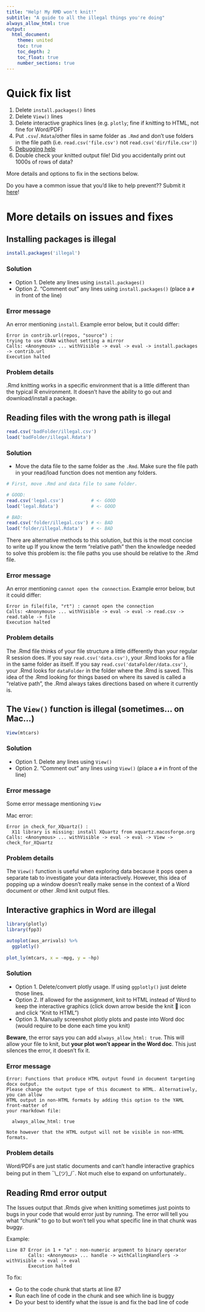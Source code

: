 ```yaml
---
title: "Help! My RMD won't knit!"
subtitle: "A guide to all the illegal things you're doing"
always_allow_html: true
output: 
  html_document:
    theme: united
    toc: true
    toc_depth: 2
    toc_float: true
    number_sections: true
---
```


# Quick fix list

1. Delete `install.packages()` lines
2. Delete `View()` lines
3. Delete interactive graphics lines (e.g. `plotly`; fine if knitting to HTML, not fine for Word/PDF)
4. Put `.csv`/`.Rdata`/other files in same folder as `.Rmd` and don't use folders in the file path (i.e. `read.csv('file.csv')` not `read.csv('dir/file.csv')`)
5. [Debugging help](#debugging)
6. Double check your knitted output file! Did you accidentally print out 1000s of rows of data?

More details and options to fix in the sections below.

Do you have a common issue that you'd like to help prevent?? Submit it [here](https://github.com/AdamSpannbauer/UTKnittingFixes/issues/new)!

# More details on issues and fixes

## Installing packages is illegal

```r
install.packages('illegal')
```

### Solution

* Option 1. Delete any lines using `install.packages()`
* Option 2. "Comment out" any lines using `install.packages()` (place a `#` in front of the line)

### Error message

An error mentioning `install`.  Example error below, but it could differ:

```
Error in contrib.url(repos, "source") : 
trying to use CRAN without setting a mirror
Calls: <Anonymous> ... withVisible -> eval -> eval -> install.packages -> contrib.url
Execution halted
```

### Problem details

.Rmd knitting works in a specific environment that is a little different than the typical R environment.  It doesn't have the ability to go out and download/install a package.

## Reading files with the wrong path is illegal

```r
read.csv('badFolder/illegal.csv')
load('badFolder/illegal.Rdata')
```

### Solution

* Move the data file to the same folder as the `.Rmd`.  Make sure the file path in your read/load function does not mention any folders.

```r
# First, move .Rmd and data file to same folder.

# GOOD:
read.csv('legal.csv')          # <- GOOD
load('legal.Rdata')            # <- GOOD

# BAD:
read.csv('folder/illegal.csv') # <- BAD
load('folder/illegal.Rdata')   # <- BAD
```

There are alternative methods to this solution, but this is the most concise to write up  If you know the term "relative path" then the knowledge needed to solve this problem is: the file paths you use should be relative to the .Rmd file. 

### Error message

An error mentioning `cannot open the connection`.  Example error below, but it could differ:

```
Error in file(file, "rt") : cannot open the connection
Calls: <Anonymous> ... withVisible -> eval -> eval -> read.csv -> read.table -> file
Execution halted
```

### Problem details

The .Rmd file thinks of your file structure a little differently than your regular R session does.  If you say `read.csv('data.csv')`, your .Rmd looks for a file in the same folder as itself.  If you say `read.csv('dataFolder/data.csv')`, your .Rmd looks for `dataFolder` in the folder where the .Rmd is saved.  This idea of the .Rmd looking for things based on where its saved is called a "relative path", the .Rmd always takes directions based on where it currently is.


## The `View()` function is illegal (sometimes... on Mac...)

```r
View(mtcars)
```

### Solution

* Option 1. Delete any lines using `View()`
* Option 2. "Comment out" any lines using `View()` (place a `#` in front of the line)

### Error message

Some error message mentioning `View`

Mac error:

```
Error in check_for_XQuartz() : 
  X11 library is missing: install XQuartz from xquartz.macosforge.org
Calls: <Anonymous> ... withVisible -> eval -> eval -> View -> check_for_XQuartz
```

### Problem details

The `View()` function is useful when exploring data because it pops open a separate tab to investigate your data interactively.  However, this idea of popping up a window doesn't really make sense in the context of a Word document or other .Rmd knit output files.


## Interactive graphics in Word are illegal

```r
library(plotly)
library(fpp3)

autoplot(aus_arrivals) %>% 
  ggplotly()
  
plot_ly(mtcars, x = ~mpg, y = ~hp)
```

### Solution

* Option 1. Delete/convert plotly usage.  If using `ggplotly()` just delete those lines.
* Option 2. If allowed for the assignment, knit to HTML instead of Word to keep the interactive graphics (click down arrow beside the knit 
🧶 icon and click "Knit to HTML")
* Option 3. Manually screenshot plotly plots and paste into Word doc (would require to be done each time you knit)

**Beware**, the error says you can add `always_allow_html: true`.  This will allow your file to knit, but **your plot won't appear in the Word doc**.  This just silences the error, it doesn't fix it.

### Error message

```
Error: Functions that produce HTML output found in document targeting docx output.
Please change the output type of this document to HTML. Alternatively, you can allow
HTML output in non-HTML formats by adding this option to the YAML front-matter of
your rmarkdown file:

  always_allow_html: true

Note however that the HTML output will not be visible in non-HTML formats.
```

### Problem details

Word/PDFs are just static documents and can't handle interactive graphics being put in them ¯\\\_(ツ)\_/¯. Not much else to expand on unfortunately..

## Reading Rmd error output

<a id="debugging"></a>

The Issues output that .Rmds give when knitting sometimes just points to bugs in your code that would error just by running.  The error will tell you what "chunk" to go to but won't tell you what specific line in that chunk was buggy.

Example:

```
Line 87 Error in 1 + "a" : non-numeric argument to binary operator
        Calls: <Anonymous> ... handle -> withCallingHandlers -> withVisible -> eval -> eval
        Execution halted
```

To fix:

* Go to the code chunk that starts at line 87
* Run each line of code in the chunk and see which line is buggy
* Do your best to identify what the issue is and fix the bad line of code
